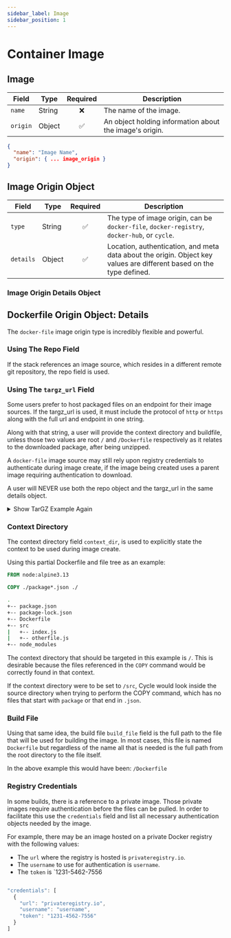 ```yaml
---
sidebar_label: Image
sidebar_position: 1
---
```



# Container Image

## Image

| Field    | Type   | Required | Description                                             |
| -------- | ------ | :------: | ------------------------------------------------------- |
| `name`   | String |    ❌    | The name of the image.                                  |
| `origin` | Object |    ✅    | An object holding information about the image's origin. |

```json
{
  "name": "Image Name",
  "origin": { ... image_origin }
}
```

## Image Origin Object

| Field     | Type   | Required | Description                                                                                                          |
| --------- | ------ | :------: | -------------------------------------------------------------------------------------------------------------------- |
| `type`    | String |    ✅    | The type of image origin, can be `docker-file`, `docker-registry`, `docker-hub`, or `cycle`.                         |
| `details` | Object |    ✅    | Location, authentication, and meta data about the origin. Object key values are different based on the type defined. |

### Image Origin Details Object

<ImageOriginDetails />

## Dockerfile Origin Object: Details

The `docker-file` image origin type is incredibly flexible and powerful.

<RepoTable />

<DetailsExamples />

### Using The Repo Field

If the stack references an image source, which resides in a different remote git repository, the repo field is used.

<RemoteRepo />

### Using The `targz_url` Field

Some users prefer to host packaged files on an endpoint for their image sources. If the targz_url is used, it must include the protocol of `http` or `https` along with the full url and endpoint in one string.

Along with that string, a user will provide the context directory and buildfile, unless those two values are root `/` and `/Dockerfile` respectively as it relates to the downloaded package, after being unzipped.

A `docker-file` image source may still rely upon registry credentials to authenticate during image create, if the image being created uses a parent image requiring authentication to download.

A user will NEVER use both the repo object and the targz_url in the same details object.

<details>
    <summary>Show TarGZ Example Again</summary>

```json
{
  "type": "docker-file",
  "details": {
    "targz_url": "https://yoururl.com/endpoint",
    "context_dir": "/target/directory",
    "build_file": "/target/directory/Dockerfile",
    "credentials": [
      {
        "url": "privateregistry.io",
        "username": "username",
        "token": "1231-4562-7556"
      },
      {
        "url": "privateregistry2.io",
        "username": "username2",
        "token": "1231-3362-7556"
      }
    ]
  }
}
```

</details>

### Context Directory

The context directory field `context_dir`, is used to explicitly state the context to be used during image create.

Using this partial Dockerfile and file tree as an example:

```Dockerfile
FROM node:alpine3.13

COPY ./package*.json ./
```

```bash
.
+-- package.json
+-- package-lock.json
+-- Dockerfile
+-- src
|   +-- index.js
|   +-- otherfile.js
+-- node_modules
```

The context directory that should be targeted in this example is `/`. This is desirable because the files referenced in the `COPY` command would be correctly found in that context.

If the context directory were to be set to `/src`, Cycle would look inside the source directory when trying to perform the COPY command, which has no files that start with `package` or that end in `.json`.

### Build File

Using that same idea, the build file `build_file` field is the full path to the file that will be used for building the image. In most cases, this file is named `Dockerfile` but regardless of the name all that is needed is the full path from the root directory to the file itself.

In the above example this would have been: `/Dockerfile`

### Registry Credentials

In some builds, there is a reference to a private image. Those private images require authentication before the files can be pulled. In order to facilitate this use the `credentials` field and list all necessary authentication objects needed by the image.

For example, there may be an image hosted on a private Docker registry with the following values:

- The `url` where the registry is hosted is `privateregistry.io`.
- The `username` to use for authentication is `username`.
- The `token` is `1231-5462-7556

```jsx

"credentials": [
  {
    "url": "privateregistry.io",
    "username": "username",
    "token": "1231-4562-7556"
  }
]

```
